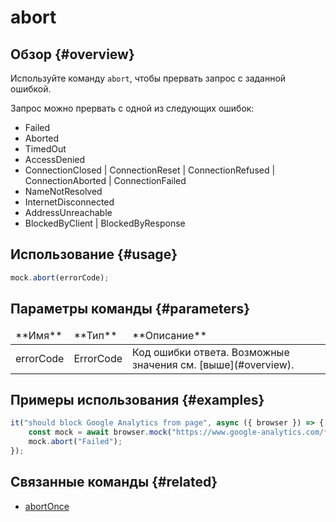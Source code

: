 # abort

## Обзор {#overview}

Используйте команду `abort`, чтобы прервать запрос с заданной ошибкой.

Запрос можно прервать с одной из следующих ошибок:

-   Failed
-   Aborted
-   TimedOut
-   AccessDenied
-   ConnectionClosed | ConnectionReset | ConnectionRefused | ConnectionAborted | ConnectionFailed
-   NameNotResolved
-   InternetDisconnected
-   AddressUnreachable
-   BlockedByClient | BlockedByResponse

## Использование {#usage}

```javascript
mock.abort(errorCode);
```

## Параметры команды {#parameters}

<table>
<thead>
<tr><td>**Имя**</td><td>**Тип**</td><td>**Описание**</td></tr>
</thead>
<tbody>
<tr><td>errorCode</td><td>ErrorCode</td><td>Код ошибки ответа. Возможные значения см. [выше](#overview).</td></tr>

</tbody>
</table>

## Примеры использования {#examples}

```javascript
it("should block Google Analytics from page", async ({ browser }) => {
    const mock = await browser.mock("https://www.google-analytics.com/**");
    mock.abort("Failed");
});
```

## Связанные команды {#related}

-   [abortOnce](../abortOnce)
